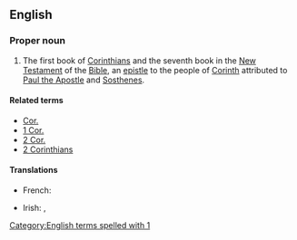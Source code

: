 {{book of the Bible|First Epistle to the Corinthians}}
==English==

===Proper noun===
{{en-proper noun}}

# {{label|en|biblical}} The first book of [[Corinthians]] and the seventh book in the [[New Testament]] of the [[Bible]], an [[epistle]] to the people of [[w:Corinth|Corinth]] attributed to [[w:Paul the Apostle|Paul the Apostle]] and [[w:Sosthenes|Sosthenes]].

====Related terms====
* [[Cor.]]
* [[1 Cor.]]
* [[2 Cor.]]
* [[2 Corinthians]]

====Translations====
{{trans-top|book of the New Testament}}
* French: {{t|fr|1 Corinthiens}}
{{trans-mid}}
* Irish: {{t|ga|Céad Litir Naomh Pól chuig na Corantaigh|f}}, {{t|ga|1 Corantaigh|m-p}}
{{trans-bottom}}

[[Category:English terms spelled with 1]]